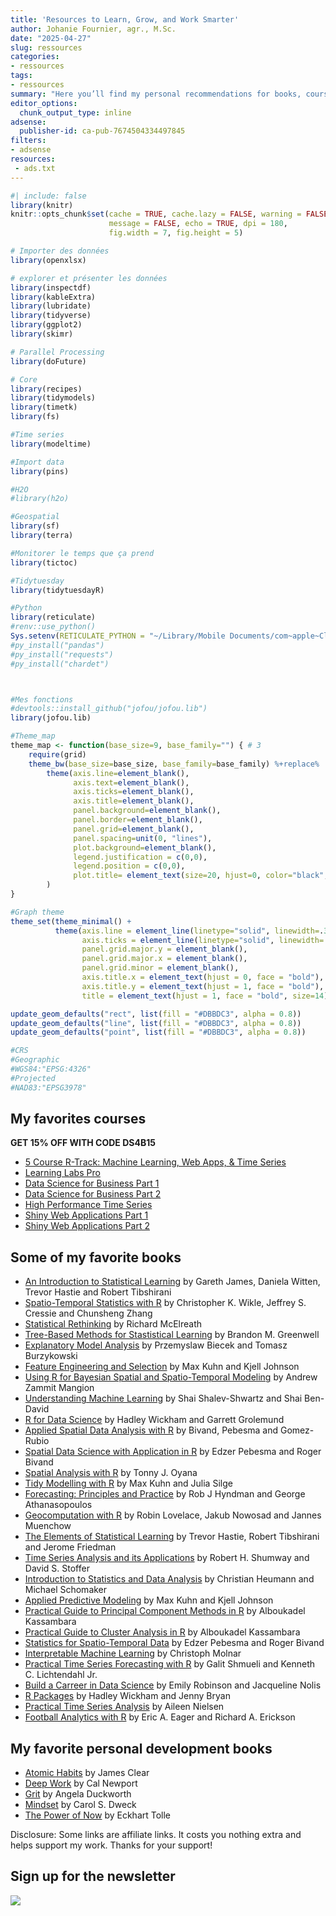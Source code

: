 ```yaml
---
title: 'Resources to Learn, Grow, and Work Smarter'
author: Johanie Fournier, agr., M.Sc.
date: "2025-04-27"
slug: ressources
categories:
- ressources
tags:
- ressources
summary: "Here you’ll find my personal recommendations for books, courses, and tools that have helped me learn R programming, grow my data science skills, and stay organized as a busy professional. Every resource listed here is something I truly use or trust. Some links are affiliate links, meaning I may earn a small commission at no extra cost to you. Thank you for supporting my work and learning journey! "
editor_options: 
  chunk_output_type: inline
adsense:
  publisher-id: ca-pub-7674504334497845
filters:
- adsense
resources:
 - ads.txt 
---
```


```r
#| include: false
library(knitr)
knitr::opts_chunk$set(cache = TRUE, cache.lazy = FALSE, warning = FALSE, 
                      message = FALSE, echo = TRUE, dpi = 180,
                      fig.width = 7, fig.height = 5)

# Importer des données
library(openxlsx)

# explorer et présenter les données
library(inspectdf)
library(kableExtra)
library(lubridate)
library(tidyverse)
library(ggplot2)
library(skimr)

# Parallel Processing
library(doFuture)

# Core 
library(recipes)
library(tidymodels)
library(timetk)
library(fs)

#Time series
library(modeltime)

#Import data
library(pins)

#H2O
#library(h2o)

#Geospatial
library(sf)
library(terra)

#Monitorer le temps que ça prend
library(tictoc)

#Tidytuesday
library(tidytuesdayR)

#Python
library(reticulate)
#renv::use_python()
Sys.setenv(RETICULATE_PYTHON = "~/Library/Mobile Documents/com~apple~CloudDocs/ADV/johaniefournier.com/renv/python/virtualenvs/renv-python-3.9/bin/python")
#py_install("pandas")
#py_install("requests")
#py_install("chardet")



#Mes fonctions
#devtools::install_github("jofou/jofou.lib")
library(jofou.lib)

#Theme_map
theme_map <- function(base_size=9, base_family="") { # 3
	require(grid)
	theme_bw(base_size=base_size, base_family=base_family) %+replace%
		theme(axis.line=element_blank(),
			  axis.text=element_blank(),
			  axis.ticks=element_blank(),
			  axis.title=element_blank(),
			  panel.background=element_blank(),
			  panel.border=element_blank(),
			  panel.grid=element_blank(),
			  panel.spacing=unit(0, "lines"),
			  plot.background=element_blank(),
			  legend.justification = c(0,0),
			  legend.position = c(0,0),
			  plot.title= element_text(size=20, hjust=0, color="black", face="bold"),
		)
}

#Graph theme
theme_set(theme_minimal() +
          theme(axis.line = element_line(linetype="solid", linewidth=.3, color="black"),
                axis.ticks = element_line(linetype="solid", linewidth=.5, color="black"),
                panel.grid.major.y = element_blank(),
                panel.grid.major.x = element_blank(),
                panel.grid.minor = element_blank(),
                axis.title.x = element_text(hjust = 0, face = "bold"),
                axis.title.y = element_text(hjust = 1, face = "bold"),
                title = element_text(hjust = 1, face = "bold", size=14)))

update_geom_defaults("rect", list(fill = "#DBBDC3", alpha = 0.8))
update_geom_defaults("line", list(fill = "#DBBDC3", alpha = 0.8))
update_geom_defaults("point", list(fill = "#DBBDC3", alpha = 0.8))

#CRS
#Geographic
#WGS84:"EPSG:4326"
#Projected
#NAD83:"EPSG3978"
```

## My favorites courses 

::: {.callout-tip}
**GET 15% OFF WITH CODE DS4B15**
:::

  * [5 Course R-Track: Machine Learning, Web Apps, & Time Series](https://university.business-science.io/p/5-course-bundle-machine-learning-web-apps-time-series/?coupon_code=DS4B15&affcode=173166_sqpk4nck)
  * [Learning Labs Pro](https://university.business-science.io/p/learning-labs-pro/?coupon_code=DS4B15&affcode=173166_sqpk4nck)
  * [Data Science for Business Part 1](https://university.business-science.io/p/ds4b-101-r-business-analysis-r/?coupon_code=DS4B15&affcode=173166_sqpk4nck)
  * [Data Science for Business Part 2](https://university.business-science.io/p/hr201-using-machine-learning-h2o-lime-to-predict-employee-turnover/?coupon_code=DS4B15&affcode=173166_sqpk4nck)
  * [High Performance Time Series](https://university.business-science.io/p/ds4b-203-r-high-performance-time-series-forecasting/?coupon_code=DS4B15&affcode=173166_sqpk4nck)
  * [Shiny Web Applications Part 1](https://university.business-science.io/p/ds4b-102-r-shiny-web-application-business-level-1/?coupon_code=DS4B15&affcode=173166_sqpk4nck)
  * [Shiny Web Applications Part 2](https://university.business-science.io/p/expert-shiny-developer-with-aws-course-ds4b-202a-r/?coupon_code=DS4B15&affcode=173166_sqpk4nck)
  
  
## Some of my favorite books

  * [An Introduction to Statistical Learning](https://amzn.to/44JPTXZ) by Gareth James, Daniela Witten, Trevor Hastie and Robert Tibshirani
  * [Spatio-Temporal Statistics with R](https://amzn.to/3EIXBHl) by Christopher K. Wikle, Jeffrey S. Cressie and Chunsheng Zhang
  * [Statistical Rethinking](https://amzn.to/3RG5C2S) by Richard McElreath
  * [Tree-Based Methods for Stastistical Learning](https://amzn.to/4jYZmzn) by Brandon M. Greenwell
  * [Explanatory Model Analysis](https://amzn.to/4cSbSOs) by Przemyslaw Biecek and Tomasz Burzykowski
  * [Feature Engineering and Selection](https://amzn.to/44McRhb) by Max Kuhn and Kjell Johnson
  * [Using R for Bayesian Spatial and Spatio-Temporal Modeling](https://amzn.to/4ixVp3j) by Andrew Zammit Mangion
  * [Understanding Machine Learning](https://amzn.to/3SeYyu0) by Shai Shalev-Shwartz and Shai Ben-David
  * [R for Data Science](https://amzn.to/3RAZBo3) by Hadley Wickham and Garrett Grolemund
  * [Applied Spatial Data Analysis with R](https://amzn.to/3YgBGOw) by Bivand, Pebesma and Gomez-Rubio
  * [Spatial Data Science with Application in R](https://amzn.to/3GvVt6v) by Edzer Pebesma and Roger Bivand
  * [Spatial Analysis with R](https://amzn.to/3RDxSTD) by Tonny J. Oyana
  * [Tidy Modelling with R](https://amzn.to/3YSh6nA) by Max Kuhn and Julia Silge
  * [Forecasting: Principles and Practice](https://amzn.to/42URiIR) by Rob J Hyndman and George Athanasopoulos
  * [Geocomputation with R](https://amzn.to/3EDOSX2) by Robin Lovelace, Jakub Nowosad and Jannes Muenchow
  * [The Elements of Statistical Learning](https://amzn.to/4jSHYfm) by Trevor Hastie, Robert Tibshirani and Jerome Friedman
  * [Time Series Analysis and its Applications](https://amzn.to/4cOVz56) by Robert H. Shumway and David S. Stoffer
  * [Introduction to Statistics and Data Analysis](https://amzn.to/44eWFVI) by Christian Heumann and Michael Schomaker
  * [Applied Predictive Modeling](https://amzn.to/44eQYXJ) by Max Kuhn and Kjell Johnson
  * [Practical Guide to Principal Component Methods in R](https://amzn.to/3YjLEyD) by Alboukadel Kassambara
  * [Practical Guide to Cluster Analysis in R](https://amzn.to/3GwZ6sP) by Alboukadel Kassambara
  * [Statistics for Spatio-Temporal Data](https://amzn.to/42zDK6O) by Edzer Pebesma and Roger Bivand
  * [Interpretable Machine Learning](https://amzn.to/3GpmGYz) by Christoph Molnar
  * [Practical Time Series Forecasting with R](https://amzn.to/4lNEqga) by Galit Shmueli and Kenneth C. Lichtendahl Jr.
  * [Build a Carreer in Data Science](https://amzn.to/3ERVjWp) by Emily Robinson and Jacqueline Nolis
  * [R Packages](https://amzn.to/4iN1B7W) by Hadley Wickham and Jenny Bryan
  * [Practical Time Series Analysis](https://amzn.to/42LdViU) by Aileen Nielsen
  * [Football Analytics with R](https://amzn.to/4jypi51) by Eric A. Eager and Richard A. Erickson 

  
## My favorite personal development books
  * [Atomic Habits](https://amzn.to/4iBUn6A) by James Clear
  * [Deep Work](https://amzn.to/3YlsQyR) by Cal Newport
  * [Grit](https://amzn.to/433DnkU) by Angela Duckworth
  * [Mindset](https://amzn.to/3S8hxGJ) by Carol S. Dweck
  * [The Power of Now](https://amzn.to/4cN234u) by Eckhart Tolle


Disclosure: Some links are affiliate links. It costs you nothing extra and helps support my work. Thanks for your support!

## Sign up for the newsletter

<a href = "https://dashboard.mailerlite.com/forms/1478852/152663752035010469/share"> ![](sign_up.png)
</a>

<br>


